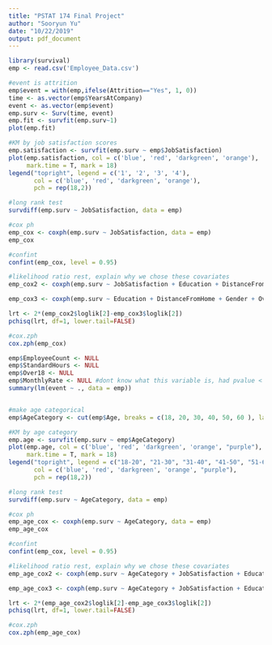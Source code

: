 ```yaml
---
title: "PSTAT 174 Final Project"
author: "Sooryun Yu"
date: "10/22/2019"
output: pdf_document
---
```


```r
library(survival)
emp <- read.csv('Employee_Data.csv')

#event is attrition
emp$event = with(emp,ifelse(Attrition=="Yes", 1, 0))
time <- as.vector(emp$YearsAtCompany)
event <- as.vector(emp$event)
emp.surv <- Surv(time, event)
emp.fit <- survfit(emp.surv~1)
plot(emp.fit)

#KM by job satisfaction scores
emp.satisfaction <- survfit(emp.surv ~ emp$JobSatisfaction)
plot(emp.satisfaction, col = c('blue', 'red', 'darkgreen', 'orange'), 
     mark.time = T, mark = 18)
legend("topright", legend = c('1', '2', '3', '4'), 
       col = c('blue', 'red', 'darkgreen', 'orange'),
       pch = rep(18,2))
```

```r
#long rank test
survdiff(emp.surv ~ JobSatisfaction, data = emp)

#cox ph
emp_cox <- coxph(emp.surv ~ JobSatisfaction, data = emp)
emp_cox

#confint 
confint(emp_cox, level = 0.95)

#likelihood ratio rest, explain why we chose these covariates
emp_cox2 <- coxph(emp.surv ~ JobSatisfaction + Education + DistanceFromHome + Gender + OverTime + RelationshipSatisfaction, data = emp)

emp_cox3 <- coxph(emp.surv ~ Education + DistanceFromHome + Gender + OverTime + RelationshipSatisfaction, data = emp)

lrt <- 2*(emp_cox2$loglik[2]-emp_cox3$loglik[2])
pchisq(lrt, df=1, lower.tail=FALSE)

#cox.zph
cox.zph(emp_cox)
```

```r
emp$EmployeeCount <- NULL
emp$StandardHours <- NULL
emp$Over18 <- NULL
emp$MonthlyRate <- NULL #dont know what this variable is, had pvalue < 0.05 before in summary though
summary(lm(event ~ ., data = emp))


#make age categorical 
emp$AgeCategory <- cut(emp$Age, breaks = c(18, 20, 30, 40, 50, 60 ), labels = c("18-20", "21-30", "31-40", "41-50", "51-60"))

#KM by age category
emp.age <- survfit(emp.surv ~ emp$AgeCategory)
plot(emp.age, col = c('blue', 'red', 'darkgreen', 'orange', "purple"), 
     mark.time = T, mark = 18)
legend("topright", legend = c("18-20", "21-30", "31-40", "41-50", "51-60"), 
       col = c('blue', 'red', 'darkgreen', 'orange', "purple"),
       pch = rep(18,2))

#long rank test
survdiff(emp.surv ~ AgeCategory, data = emp)

#cox ph
emp_age_cox <- coxph(emp.surv ~ AgeCategory, data = emp)
emp_age_cox

#confint 
confint(emp_cox, level = 0.95)

#likelihood ratio rest, explain why we chose these covariates
emp_age_cox2 <- coxph(emp.surv ~ AgeCategory + JobSatisfaction + Education + DistanceFromHome + Gender + OverTime + RelationshipSatisfaction, data = emp)

emp_age_cox3 <- coxph(emp.surv ~ AgeCategory + JobSatisfaction + Education + DistanceFromHome + Gender + OverTime + RelationshipSatisfaction, data = emp)

lrt <- 2*(emp_age_cox2$loglik[2]-emp_age_cox3$loglik[2])
pchisq(lrt, df=1, lower.tail=FALSE)

#cox.zph
cox.zph(emp_age_cox)

```









